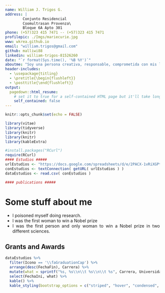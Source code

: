 ```yaml
---
name: William J. Trigos G.
address: |
        Conjunto Residencial
        Coomultrasan Provenza\ 
        Bloque 6A Apto 301
phone: (+57)323 415 7471 -- (+57)323 415 7471
profilepic: ./Imgs/mariecurie.jpg
www: wkrea.github.io
email: "william.trigos@gmail.com"
github: malliwi88
linkedin: william-trigos-81526260
date: "`r format(Sys.time(), '%B %Y')`"
aboutme: "Soy una persona creativa, responsable, comprometida con mis labores y mi formación profesional, preocupado por la innovación en pro del desarrollo y mejoramiento continuo. \n En cuanto a mis aptitudes profesionales, tengo un buen nivel en cuanto al manejo de herramientas ofimáticas y algunos lenguajes de programación y modelado."
header-includes:
  - \usepackage{titling}
  - \pretitle{\begin{flushleft}}
  - \posttitle{\end{flushleft}}
output:
  pagedown::html_resume:
    # set it to true for a self-contained HTML page but it'll take longer to render
    self_contained: false
---
```

<!--
  vitae::twentyseconds 

  pagedown::html_resume:
    # set it to true for a self-contained HTML page but it'll take longer to render
    self_contained: false
-->

<style>
body {
text-align: justify}
</style>
```r
knitr::opts_chunk$set(echo = FALSE)

library(vitae)
library(tidyverse)
library(knitr)
library(knitr)
library(kableExtra)

#install.packages("RCurl")
require(RCurl)
#### Estudios #####
urlEstudios <- "https://docs.google.com/spreadsheets/d/e/2PACX-1vRiXGPtFVJmUMLFBnLhyefdd7ZRMTvRSJKNDAXVa5Q6J3Q5lrZp9Eodr6JwnH9JcwNtHg7XkEaSBIl4/pub?gid=414148078&single=true&output=csv"
conEstudios <- textConnection( getURL( urlEstudios ) )
dataEstudios <- read.csv( conEstudios )

#### publications #####

```


# Some stuff about me

 * I poisoned myself doing research.
 * I was the first woman to win a Nobel prize
 * I was the first person and only woman to win a Nobel prize in two different sciences.


## Grants and Awards {.grants .nohead}
```r
dataEstudios %>% 
  filter(Icono == '\\faGraduationCap') %>% 
  arrange(desc(FechaFin), Carrera) %>% 
  mutate(what = sprintf("%s, %s\\n\\t %s\\n\\t %s", Carrera, Universidad, Ubicacion, Conocimientos)) %>%
  select(FechaIni, what) %>% 
  kable() %>%
  kable_styling(bootstrap_options = c("striped", "hover", "condensed", "responsive"))
```
<!-- 
str_c(Carrera, ", ", Universidad)) %>%     #
-->
